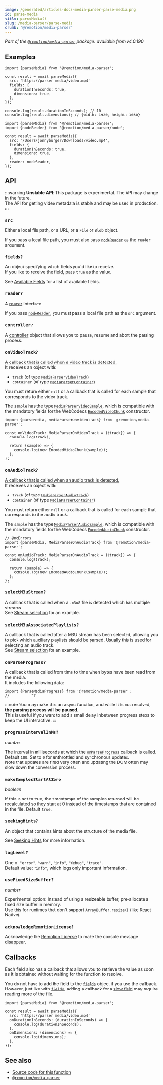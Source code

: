 ```yaml
---
image: /generated/articles-docs-media-parser-parse-media.png
id: parse-media
title: parseMedia()
slug: /media-parser/parse-media
crumb: '@remotion/media-parser'
---
```


_Part of the [`@remotion/media-parser`](/docs/media-parser) package._
_available from v4.0.190_

## Examples

```tsx twoslash title="Parsing a hosted video"
import {parseMedia} from '@remotion/media-parser';

const result = await parseMedia({
  src: 'https://parser.media/video.mp4',
  fields: {
    durationInSeconds: true,
    dimensions: true,
  },
});

console.log(result.durationInSeconds); // 10
console.log(result.dimensions); // {width: 1920, height: 1080}
```

```tsx twoslash title="Parsing a local file"
import {parseMedia} from '@remotion/media-parser';
import {nodeReader} from '@remotion/media-parser/node';

const result = await parseMedia({
  src: '/Users/jonnyburger/Downloads/video.mp4',
  fields: {
    durationInSeconds: true,
    dimensions: true,
  },
  reader: nodeReader,
});
```

## API

:::warning
**Unstable API**: This package is experimental. The API may change in the future.  
The API for getting video metadata is stable and may be used in production.
:::

### `src`

Either a local file path, or a URL, or a `File` or `Blob` object.

If you pass a local file path, you must also pass [`nodeReader`](/docs/media-parser/node-reader) as the `reader` argument.

### `fields?`

An object specifying which fields you'd like to receive.  
If you like to receive the field, pass `true` as the value.

See [Available Fields](/docs/media-parser/fields) for a list of available fields.

### `reader?`

A [reader](/docs/media-parser/readers) interface.

If you pass [`nodeReader`](/docs/media-parser/node-reader), you must pass a local file path as the `src` argument.

### `controller?`

A [controller](/docs/media-parser/media-parser-controller) object that allows you to pause, resume and abort the parsing process.

### `onVideoTrack?`

[A callback that is called when a video track is detected.](/docs/media-parser/samples)  
It receives an object with:

- `track` (of type [`MediaParserVideoTrack`](/docs/media-parser/types#mediaparservideotrack))
- `container` (of type [`MediaParserContainer`](/docs/media-parser/types#mediaparsercontainer))

You must return either `null` or a callback that is called for each sample that corresponds to the video track.

The `sample` has the type [`MediaParserVideoSample`](/docs/media-parser/types#mediaparservideosample), which is compatible with the mandatory fields for the WebCodecs [`EncodedVideoChunk`](https://developer.mozilla.org/en-US/docs/Web/API/EncodedVideoChunk) constructor.

```tsx twoslash title="Reading video frames"
import {parseMedia, MediaParserOnVideoTrack} from '@remotion/media-parser';

const onVideoTrack: MediaParserOnVideoTrack = ({track}) => {
  console.log(track);

  return (sample) => {
    console.log(new EncodedVideoChunk(sample));
  };
};
```

### `onAudioTrack?`

[A callback that is called when an audio track is detected.](/docs/media-parser/samples)  
It receives an object with:

- `track` (of type [`MediaParserAudioTrack`](/docs/media-parser/types#mediaparseraudiotrack))
- `container` (of type [`MediaParserContainer`](/docs/media-parser/types#mediaparsercontainer))

You must return either `null` or a callback that is called for each sample that corresponds to the audio track.

The `sample` has the type [`MediaParserAudioSample`](/docs/media-parser/types#mediaparseraudiosample), which is compatible with the mandatory fields for the WebCodecs [`EncodedAudioChunk`](https://developer.mozilla.org/en-US/docs/Web/API/EncodedAudioChunk) constructor.

```tsx twoslash title="Reading audio frames"
// @noErrors
import {parseMedia, MediaParserOnAudioTrack} from '@remotion/media-parser';

const onAudioTrack: MediaParserOnAudioTrack = ({track}) => {
  console.log(track);

  return (sample) => {
    console.log(new EncodedAudioChunk(sample));
  };
};
```

### `selectM3uStream?`

A callback that is called when a `.m3u8` file is detected which has multiple streams.  
See [Stream selection](/docs/media-parser/stream-selection) for an example.

### `selectM3uAssociatedPlaylists?`

A callback that is called after a M3U stream has been selected, allowing you to pick which auxiliary playlists should be parsed. Usually this is used for selecting an audio track.  
See [Stream selection](/docs/media-parser/stream-selection) for an example.

### `onParseProgress?`

A callback that is called from time to time when bytes have been read from the media.  
It includes the following data:

```tsx twoslash
import {ParseMediaProgress} from '@remotion/media-parser';
//          ^?
```

:::note
You may make this an async function, and while it is not resolved, **the parsing process will be paused**.  
This is useful if you want to add a small delay inbetween progress steps to keep the UI interactive.
:::

### `progressIntervalInMs?`

_number_

The interval in milliseconds at which the [`onParseProgress`](#onparseprogress) callback is called.  
Default `100`. Set to `0` for unthrottled and synchronous updates.  
Note that updates are fired very often and updating the DOM often may slow down the conversion process.

### `makeSamplesStartAtZero`

_boolean_

If this is set to true, the timestamps of the samples returned will be recalculated so they start at 0 instead of the timestamps that are contained in the file. Default `true`.

### `seekingHints?`

An object that contains hints about the structure of the media file.

See [Seeking Hints](/docs/media-parser/seeking-hints) for more information.

### `logLevel?`

One of `"error"`, `"warn"`, `"info"`, `"debug"`, `"trace"`.  
Default value: `"info"`, which logs only important information.

### `useFixedSizeBuffer?`<AvailableFrom v="4.0.318" />

_number_

Experimental option: Instead of using a resizeable buffer, pre-allocate a fixed size buffer in memory.  
Use this for runtimes that don't support `ArrayBuffer.resize()` (like React Native).

### `acknowledgeRemotionLicense?`

Acknowledge the [Remotion License](https://remotion.dev/license) to make the console message disappear.

## Callbacks

Each field also has a callback that allows you to retrieve the value as soon as it is obtained without waiting for the function to resolve.

You do not have to add the field to the [`fields`](#fields) object if you use the callback.  
However, just like with [`fields`](#fields), adding a callback for a [slow field](/docs/media-parser/fast-and-slow) may require reading more of the file.

```tsx twoslash title="Using a callback"
import {parseMedia} from '@remotion/media-parser';

const result = await parseMedia({
  src: 'https://parser.media/video.mp4',
  onDurationInSeconds: (durationInSeconds) => {
    console.log(durationInSeconds);
  },
  onDimensions: (dimensions) => {
    console.log(dimensions);
  },
});
```

## See also

- [Source code for this function](https://github.com/remotion-dev/remotion/blob/main/packages/media-parser/src/parse-media.ts)
- [`@remotion/media-parser`](/docs/media-parser)

